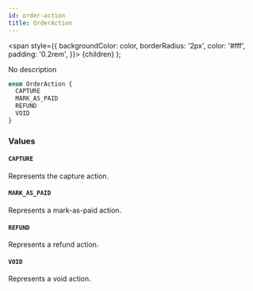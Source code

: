 ```yaml
---
id: order-action
title: OrderAction
---
```


<span
style={{
      backgroundColor: color,
      borderRadius: '2px',
      color: '#fff',
      padding: '0.2rem',
    }}>
{children}
</span>
);

No description

```graphql
enum OrderAction {
  CAPTURE
  MARK_AS_PAID
  REFUND
  VOID
}
```

### Values

#### `CAPTURE`

Represents the capture action.

#### `MARK_AS_PAID`

Represents a mark-as-paid action.

#### `REFUND`

Represents a refund action.

#### `VOID`

Represents a void action.
